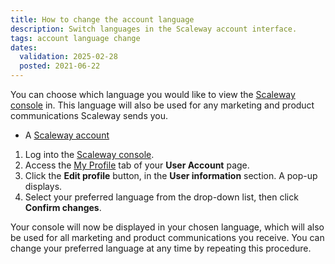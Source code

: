 ```yaml
---
title: How to change the account language
description: Switch languages in the Scaleway account interface.
tags: account language change
dates:
  validation: 2025-02-28
  posted: 2021-06-22
---
```



You can choose which language you would like to view the [Scaleway console](/account/concepts/#console) in. This language will also be used for any marketing and product communications Scaleway sends you.

<Requirements />

- A [Scaleway account](https://console.scaleway.com)

1. Log into the [Scaleway console](https://console.scaleway.com).
2. Access the [My Profile](https://console.scaleway.com/account/profile) tab of your **User Account** page.
3. Click the **Edit profile** button, in the **User information** section. A pop-up displays.
4. Select your preferred language from the drop-down list, then click **Confirm changes**.

Your console will now be displayed in your chosen language, which will also be used for all marketing and product communications you receive. You can change your preferred language at any time by repeating this procedure.